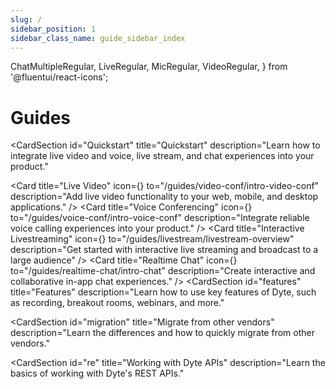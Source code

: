 ```yaml
---
slug: /
sidebar_position: 1
sidebar_class_name: guide_sidebar_index
---
```


  ChatMultipleRegular,
  LiveRegular,
  MicRegular,
  VideoRegular,
} from '@fluentui/react-icons';

# Guides

<CardSection
  id="Quickstart"
  title="Quickstart"
  description="Learn how to integrate live video and voice, live stream, and chat experiences into your product."
>
  <Card
    title="Live Video"
    icon={<VideoRegular />}
    to="/guides/video-conf/intro-video-conf"
    description="Add live video functionality to your web, mobile, and desktop applications."
  />
  <Card
    title="Voice Conferencing"
    icon={<MicRegular />}
    to="/guides/voice-conf/intro-voice-conf"
    description="Integrate reliable voice calling experiences into your product."
  />
  <Card
    title="Interactive Livestreaming"
    icon={<LiveRegular />}
    to="/guides/livestream/livestream-overview"
    description="Get started with interactive live streaming and broadcast to a large audience"
  />
  <Card
    title="Realtime Chat"
    icon={<ChatMultipleRegular />}
    to="/guides/realtime-chat/intro-chat"
    description="Create interactive and collaborative in-app chat experiences."
  />
</CardSection>
<CardSection
  id="features"
  title="Features"
  description="Learn how to use key features of Dyte, such as recording, breakout rooms, webinars, and more."
>
  <Card
    title="Recording"
    to="/guides/features/recording/recording-overview"
    description="Understand Dyte's recording capabilities and record audio, video, whiteboard and other custom elements"
  />
  <Card
    title="Webinar"
    to="/guides/features/webinar/intro-webinar"
    description="Leverage Dyte's Webinar feature for one-to-many events with larger audiences."
  />
  <Card
    title="Webhooks & Events"
    to="/guides/features/webhooks/webhooks-overview"
    description="Utilize webhooks to push real-time updates to your server."
  />
  <Card
    title="Breakout Rooms"
    to="/guides/features/breakoutroom/introduction-breakout-rooms"
    description="Facilitate focused discussions and collaboration with breakout rooms."
  />
  <Card
    title="No Code Integration"
    to="/guides/features/embed"
    description="Integrate Dyte into your project using an iFrame, eliminating the need for SDKs."
  />
  <Card
    title="Presets"
    to="/guides/features/presets"
    description="Understand what Presets are and how they can be used to configure the meeting experience"
  />
  <Card
    title="Export chat"
    to="/guides/features/export-chat-dump"
    description="Retrieve all chat messages of a Dyte meeting through the REST API"
  />
</CardSection>
<CardSection
  id="migration"
  title="Migrate from other vendors"
  description="Learn the differences and how to quickly migrate from other vendors."
>
  <Card
    title="Migrate from Twilio"
    to="/guides/migration/twilio/concepts-twilio-vs-dyte"
  />
  <Card
    title="Migrate from OpenTok"
    to="/guides/migration/opentok/concepts-opentok-vs-dyte"
  />
</CardSection>
<CardSection
  id="re"
  title="Working with Dyte APIs"
  description="Learn the basics of working with Dyte's REST APIs."
>
  <Card
    title="REST APIs"
    to="/guides/rest-apis/quickstart"
    description="Understand how our REST APIs work and how to get started with them"
  />
</CardSection>
